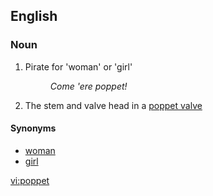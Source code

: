 ==English==
===Noun===
# Pirate for 'woman' or 'girl'
#:''Come 'ere poppet!''
# The stem and valve head in a [[poppet valve]]

====Synonyms====
*[[woman]]
*[[girl]]

[[vi:poppet]]